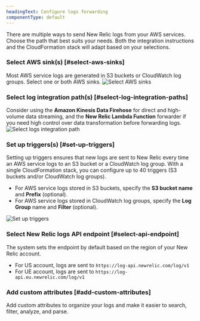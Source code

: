 ```yaml
---
headingText: Configure logs forwarding
componentType: default
---
```


There are multiple ways to send New Relic logs from your AWS services. Choose the path that best suits your needs. Both the integration instructions and the CloudFormation stack will adapt based on your selections.

### Select AWS sink(s) [#select-aws-sinks]

Most AWS service logs are generated in S3 buckets or CloudWatch log groups. Select one or both AWS sinks.
<img
  title="Select AWS sinks"
  alt="Select AWS sinks"
  src="/images/select-logs-intgration-path-1.webp"
/>
### Select log integration path(s) [#select-log-integration-paths]

Consider using the <DNT>**Amazon Kinesis Data Firehose**</DNT> for direct and high-volume data streaming, and the <DNT>**New Relic Lambda Function**</DNT> forwarder if you need high control over data transformation before forwarding logs.
<img
  title="Select logs integration path"
  alt="Select logs integration path"
  src="/images/select-logs-intgration-path-2.webp"
/>

### Set up triggers(s) [#set-up-triggers]
Setting up triggers ensures that new logs are sent to New Relic every time an AWS service logs to an S3 bucket or a CloudWatch log group. With a single CloudFormation stack, you can configure up to 40 triggers (S3 buckets and/or CloudWatch log groups).

* For AWS service logs stored in S3 buckets, specify the **S3 bucket name** and **Prefix** (optional).
* For AWS service logs stored in CloudWatch log groups, specify the **Log Group** name and **Filter** (optional).

<img
  title="Set up triggers"
  alt="Set up triggers"
  src="/images/set-up-trigger.webp"
/>

### Select New Relic logs API endpoint [#select-api-endpoint]
The system sets the endpoint by default based on the region of your New Relic account.
* For US account, logs are sent to `https://log-api.newrelic.com/log/v1`
* For UE account, logs are sent to `https://log-api.eu.newrelic.com/log/v1`

### Add custom attributes [#add-custom-attributes]
Add custom attributes to organize your logs and make it easier to search, filter, analyze, and parse.